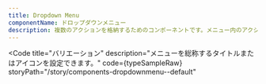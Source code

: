```yaml
---
title: Dropdown Menu
componentName: ドロップダウンメニュー
description: 複数のアクションを格納するためのコンポーネントです。メニュー内のアクションは、クリック時にイベントをトリガーします。アクションではなく、選択肢を表示する場合は、Selectを使用してください。
---
```



<Code
  title="バリエーション"
  description="メニューを総称するタイトルまたはアイコンを設定できます。"
  code={typeSampleRaw}
  storyPath="/story/components-dropdownmenu--default"
>
  <TypeSample client:load />
</Code>
